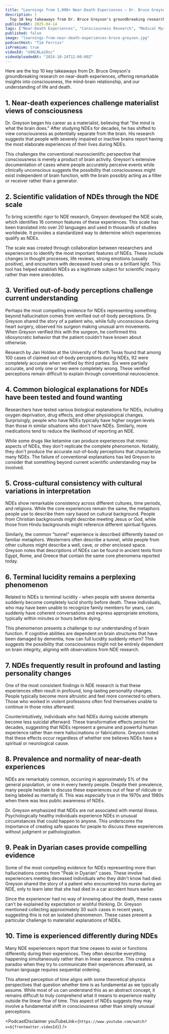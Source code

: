 ```yaml
---
title: "Learnings from 1,000+ Near-Death Experiences — Dr. Bruce Greyson, University of Virginia"
description: |
  Top 10 key takeaways from Dr. Bruce Greyson's groundbreaking research on near-death experiences, offering remarkable insights into consciousness, the mind-brain relationship, and our understanding of life and death.
publishedAt: 2025-04-14
tags: ["Near-Death Experiences", "Consciousness Research", "Medical Mysteries"]
published: false
image: "learnings-from-near-death-experiences-bruce-greyson.jpg"
podcastHost: "Tim Ferriss"
isPremium: true
videoId: "o96LNLaiDsc"
videoUploadedAt: "2024-10-24T12:00:00Z"
---
```



<PodcastSummaryPageLayout frontmatter={frontmatter}>

Here are the top 10 key takeaways from Dr. Bruce Greyson's groundbreaking research on near-death experiences, offering remarkable insights into consciousness, the mind-brain relationship, and our understanding of life and death.

## 1. Near-death experiences challenge materialist views of consciousness

Dr. Greyson began his career as a materialist, believing that "the mind is what the brain does." After studying NDEs for decades, he has shifted to view consciousness as potentially separate from the brain. His research suggests that people with severely impaired or inactive brains report having the most elaborate experiences of their lives during NDEs.

This challenges the conventional neuroscientific perspective that consciousness is merely a product of brain activity. Greyson's extensive documentation of cases where people accurately perceive events while clinically unconscious suggests the possibility that consciousness might exist independent of brain function, with the brain possibly acting as a filter or receiver rather than a generator.

## 2. Scientific validation of NDEs through the NDE scale

To bring scientific rigor to NDE research, Greyson developed the NDE scale, which identifies 16 common features of these experiences. This scale has been translated into over 20 languages and used in thousands of studies worldwide. It provides a standardized way to determine which experiences qualify as NDEs.

The scale was created through collaboration between researchers and experiencers to identify the most important features of NDEs. These include changes in thought processes, life reviews, strong emotions (usually positive), and encounters with deceased loved ones or a brilliant light. This tool has helped establish NDEs as a legitimate subject for scientific inquiry rather than mere anecdotes.

## 3. Verified out-of-body perceptions challenge current understanding

Perhaps the most compelling evidence for NDEs representing something beyond hallucination comes from verified out-of-body perceptions. Dr. Greyson shared the story of a patient who, while fully unconscious during heart surgery, observed his surgeon making unusual arm movements. When Greyson verified this with the surgeon, he confirmed this idiosyncratic behavior that the patient couldn't have known about otherwise.

Research by Jan Holden at the University of North Texas found that among 100 cases of claimed out-of-body perceptions during NDEs, 92 were completely accurate when verified by third parties. Six were partially accurate, and only one or two were completely wrong. These verified perceptions remain difficult to explain through conventional neuroscience.

## 4. Common biological explanations for NDEs have been tested and found wanting

Researchers have tested various biological explanations for NDEs, including oxygen deprivation, drug effects, and other physiological changes. Surprisingly, people who have NDEs typically have higher oxygen levels than those in similar situations who don't have NDEs. Similarly, more medications tend to reduce the likelihood of reporting an NDE.

While some drugs like ketamine can produce experiences that mimic aspects of NDEs, they don't replicate the complete phenomenon. Notably, they don't produce the accurate out-of-body perceptions that characterize many NDEs. The failure of conventional explanations has led Greyson to consider that something beyond current scientific understanding may be involved.

## 5. Cross-cultural consistency with cultural variations in interpretation

NDEs show remarkable consistency across different cultures, time periods, and religions. While the core experiences remain the same, the metaphors people use to describe them vary based on cultural background. People from Christian backgrounds might describe meeting Jesus or God, while those from Hindu backgrounds might reference different spiritual figures.

Similarly, the common "tunnel" experience is described differently based on familiar metaphors. Westerners often describe a tunnel, while people from other cultures might describe a well, cave, or other enclosed space. Greyson notes that descriptions of NDEs can be found in ancient texts from Egypt, Rome, and Greece that contain the same core phenomena reported today.

## 6. Terminal lucidity remains a perplexing phenomenon

Related to NDEs is terminal lucidity - when people with severe dementia suddenly become completely lucid shortly before death. These individuals, who may have been unable to recognize family members for years, can suddenly have coherent conversations and express appropriate emotions, typically within minutes or hours before dying.

This phenomenon presents a challenge to our understanding of brain function. If cognitive abilities are dependent on brain structures that have been damaged by dementia, how can full lucidity suddenly return? This suggests the possibility that consciousness might not be entirely dependent on brain integrity, aligning with observations from NDE research.

## 7. NDEs frequently result in profound and lasting personality changes

One of the most consistent findings in NDE research is that these experiences often result in profound, long-lasting personality changes. People typically become more altruistic and feel more connected to others. Those who worked in violent professions often find themselves unable to continue in those roles afterward.

Counterintuitively, individuals who had NDEs during suicide attempts become less suicidal afterward. These transformative effects persist for decades, suggesting that NDEs represent a genuine and powerful human experience rather than mere hallucinations or fabrications. Greyson noted that these effects occur regardless of whether one believes NDEs have a spiritual or neurological cause.

## 8. Prevalence and normality of near-death experiences

NDEs are remarkably common, occurring in approximately 5% of the general population, or one in every twenty people. Despite their prevalence, many people hesitate to discuss these experiences out of fear of ridicule or being labeled as mentally ill. This was especially true in the 1970s and 1980s when there was less public awareness of NDEs.

Dr. Greyson emphasized that NDEs are not associated with mental illness. Psychologically healthy individuals experience NDEs in unusual circumstances that could happen to anyone. This underscores the importance of creating safe spaces for people to discuss these experiences without judgment or pathologization.

## 9. Peak in Dyarian cases provide compelling evidence

Some of the most compelling evidence for NDEs representing more than hallucinations comes from "Peak in Dyarian" cases. These involve experiencers meeting deceased individuals who they didn't know had died. Greyson shared the story of a patient who encountered his nurse during an NDE, only to learn later that she had died in a car accident hours earlier.

Since the experiencer had no way of knowing about the death, these cases can't be explained by expectation or wishful thinking. Dr. Greyson mentioned collecting approximately 30 such cases in recent years, suggesting this is not an isolated phenomenon. These cases present a particular challenge to materialist explanations of NDEs.

## 10. Time is experienced differently during NDEs

Many NDE experiencers report that time ceases to exist or functions differently during their experiences. They often describe everything happening simultaneously rather than in linear sequence. This creates a paradox when they try to communicate their experiences afterward, as human language requires sequential ordering.

This altered perception of time aligns with some theoretical physics perspectives that question whether time is as fundamental as we typically assume. While most of us can understand this as an abstract concept, it remains difficult to truly comprehend what it means to experience reality outside the linear flow of time. This aspect of NDEs suggests they may involve a fundamental shift in consciousness rather than simply unusual perceptions.

<PodcastDisclaimer
  youTubeLink={`https://www.youtube.com/watch?v=${frontmatter.videoId}`}
/>

</PodcastSummaryPageLayout>
